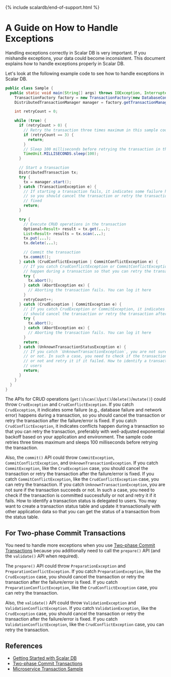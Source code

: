 {% include scalardb/end-of-support.html %}

# A Guide on How to Handle Exceptions

Handling exceptions correctly in Scalar DB is very important.
If you mishandle exceptions, your data could become inconsistent.
This document explains how to handle exceptions properly in Scalar DB.

Let's look at the following example code to see how to handle exceptions in Scalar DB.

```java
public class Sample {
  public static void main(String[] args) throws IOException, InterruptedException {
    TransactionFactory factory = new TransactionFactory(new DatabaseConfig(...));
    DistributedTransactionManager manager = factory.getTransactionManager();

    int retryCount = 0;

    while (true) {
      if (retryCount > 0) {
        // Retry the transaction three times maximum in this sample code
        if (retryCount == 3) {
          return;
        }
        // Sleep 100 milliseconds before retrying the transaction in this sample code
        TimeUnit.MILLISECONDS.sleep(100);
      }

      // Start a transaction
      DistributedTransaction tx;
      try {
        tx = manager.start();
      } catch (TransactionException e) {
        // If starting a transaction fails, it indicates some failure happens during a transaction,
        // so you should cancel the transaction or retry the transaction after the failure/error is
        // fixed
        return;
      }

      try {
        // Execute CRUD operations in the transaction
        Optional<Result> result = tx.get(...);
        List<Result> results = tx.scan(...);
        tx.put(...);
        tx.delete(...);

        // Commit the transaction
        tx.commit();
      } catch (CrudConflictException | CommitConflictException e) {
        // If you catch CrudConflictException or CommitConflictException, it indicates conflicts 
        // happen during a transaction so that you can retry the transaction
        try {
          tx.abort();
        } catch (AbortException ex) {
          // Aborting the transaction fails. You can log it here
        }
        retryCount++;
      } catch (CrudException | CommitException e) {
        // If you catch CrudException or CommitException, it indicates some failure happens, so you
        // should cancel the transaction or retry the transaction after the failure/error is fixed
        try {
          tx.abort();
        } catch (AbortException ex) {
          // Aborting the transaction fails. You can log it here
        }
        return;
      } catch (UnknownTransactionStatusException e) {
        // If you catch `UnknownTransactionException`, you are not sure if the transaction succeeds
        // or not. In such a case, you need to check if the transaction is committed successfully
        // or not and retry it if it failed. How to identify a transaction status is delegated to
        // users
        return;
      }
    }
  }
}
```

The APIs for CRUD operations (`get()`/`scan()`/`put()`/`delete()`/`mutate()`) could throw `CrudException` and `CrudConflictException`.
If you catch `CrudException`, it indicates some failure (e.g., database failure and network error) happens during a transaction, so you should cancel the transaction or retry the transaction after the failure/error is fixed.
If you catch `CrudConflictException`, it indicates conflicts happen during a transaction so that you can retry the transaction, preferably with well-adjusted exponential backoff based on your application and environment.
The sample code retries three times maximum and sleeps 100 milliseconds before retrying the transaction.

Also, the `commit()` API could throw `CommitException`, `CommitConflictException`, and `UnknownTransactionException`.
If you catch `CommitException`, like the `CrudException` case, you should cancel the transaction or retry the transaction after the failure/error is fixed.
If you catch `CommitConflictException`, like the `CrudConflictException` case, you can retry the transaction.
If you catch `UnknownTransactionException`, you are not sure if the transaction succeeds or not.
In such a case, you need to check if the transaction is committed successfully or not and retry it if it fails.
How to identify a transaction status is delegated to users.
You may want to create a transaction status table and update it transactionally with other application data so that you can get the status of a transaction from the status table.

## For Two-phase Commit Transactions

You need to handle more exceptions when you use [Two-phase Commit Transactions](two-phase-commit-transactions.mdx) because you additionally need to call the `prepare()` API (and the `validate()` API when required).

The `prepare()` API could throw `PreparationException` and `PreparationConflictException`.
If you catch `PreparationException`, like the `CrudException` case, you should cancel the transaction or retry the transaction after the failure/error is fixed.
If you catch `PreparationConflictException`, like the `CrudConflictException` case, you can retry the transaction.

Also, the `validate()` API could throw `ValidationException` and `ValidationConflictException`.
If you catch `ValidationException`, like the `CrudException` case, you should cancel the transaction or retry the transaction after the failure/error is fixed.
If you catch `ValidationConflictException`, like the `CrudConflictException` case, you can retry the transaction.

## References

- [Getting Started with Scalar DB](getting-started.mdx)
- [Two-phase Commit Transactions](two-phase-commit-transactions.mdx)
- [Microservice Transaction Sample](https://github.com/scalar-labs/scalardb-samples/tree/main/microservice-transaction-sample)
